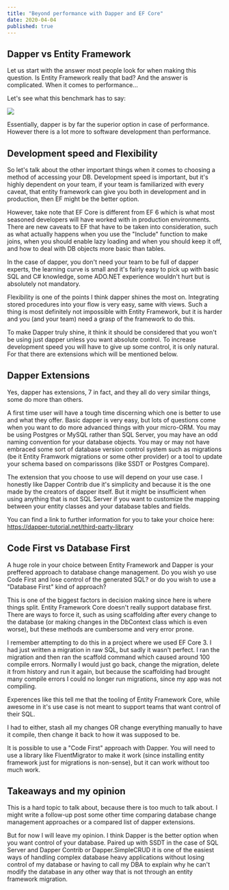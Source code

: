 ```yaml
---
title: "Beyond performance with Dapper and EF Core"
date: 2020-04-04
published: true
---
```



<div>

## Dapper vs Entity Framework

Let us start with the answer most people look for when making this question. Is Entity Framework really that bad? And the answer is complicated. When it comes to performance... 

Let's see what this benchmark has to say:

<a href="https://exceptionnotfound.net/dapper-vs-entity-framework-core-query-performance-benchmarking-2019/">
    <img src={benchmark} className="" />
</a>

Essentially, dapper is by far the superior option in case of performance. However there is a lot more to software development than performance.

## Development speed and Flexibility

So let's talk about the other important things when it comes to choosing a method of accessing your DB. Development speed is important, but it's highly dependent on your team, if your team is familiarized with every caveat, that entity framework can give you both in development and in production, then EF might be the better option. 

However, take note that EF Core is different from EF 6 which is what most seasoned developers will have worked with in production environments. There are new caveats to EF that have to be taken into consideration, such as what actually happens when you use the "Include" function to make joins, when you should enable lazy loading and when you should keep it off, and how to deal with DB objects more basic than tables.

In the case of dapper, you don't need your team to be full of dapper experts, the learning curve is small and it's fairly easy to pick up with basic SQL and C# knowledge, some ADO.NET experience wouldn't hurt but is absolutely not mandatory.

Flexibility is one of the points I think dapper shines the most on. Integrating stored procedures into your flow is very easy, same with views. Such a thing is most definitely not impossible with Entity Framework, but it is harder and you (and your team) need a grasp of the framework to do this.

To make Dapper truly shine, it think it should be considered that you won't be using just dapper unless you want absolute control. To increase development speed you will have to give up some control, it is only natural. For that there are extensions which will be mentioned below.

## Dapper Extensions

Yes, dapper has extensions, 7 in fact, and they all do very similar things, some do more than others.

A first time user will have a tough time discerning which one is better to use and what they offer. Basic dapper is very easy, but lots of questions come when you want to do more advanced things with your micro-ORM. You may be using Postgres or MySQL rather than SQL Server, you may have an odd naming convention for your database objects. You may or may not have embraced some sort of database version control system such as migrations (be it Entity Framwork migrations or some other provider) or a tool to update your schema based on comparissons (like SSDT or Postgres Compare).

The extension that you choose to use will depend on your use case. I honestly like Dapper Contrib due it's simplicity and because it is the one made by the creators of dapper itself. But it might be insufficient when using anything that is not SQL Server if you want to customize the mapping between your entity classes and your database tables and fields.

You can find a link to further information for you to take your choice here: <a href="https://dapper-tutorial.net/third-party-library">https://dapper-tutorial.net/third-party-library</a>

## Code First vs Database First

A huge role in your choice between Entity Framework and Dapper is your preffered approach to database change management. Do you wish yo use Code First and lose control of the generated SQL? or do you wish to use a "Database First" kind of approach?

This is one of the biggest factors in decision making since here is where things split. Entity Framework Core doesn't really support database first. There are ways to force it, such as using scaffolding after every change to the database (or making changes in the DbContext class which is even worse), but these methods are cumbersome and very error prone.

I remember attempting to do this in a project where we used EF Core 3. I had just written a migration in raw SQL, but sadly it wasn't perfect. I ran the migration and then ran the scaffold command which caused around 100 compile errors. Normally I would just go back, change the migration, delete it from history and run it again, but because the scaffolding had brought many compile errors I could no longer run migrations, since my app was not compiling.

Experences like this tell me that the tooling of Entity Framework Core, while awesome in it's use case is not meant to support teams that want control of their SQL.

I had to either, stash all my changes OR change everything manually to have it compile, then change it back to how it was supposed to be.

It is possible to use a "Code First" approach with Dapper. You will need to use a library like FluentMigrator to make it work (since installing entity framework just for migrations is non-sense), but it can work without too much work.

## Takeaways and my opinion

This is a hard topic to talk about, because there is too much to talk about. I might write a follow-up post some other time comparing database change management approaches or a compared list of dapper extensions.

But for now I will leave my opinion. I think Dapper is the better option when you want control of your database. Paired up with SSDT in the case of SQL Server and Dapper Contrib or Dapper.SimpleCRUD it is one of the easiest ways of handling complex database heavy applications without losing control of my database or having to call my DBA to explain why he can't modify the database in any other way that is not through an entity framework migration.

</div>